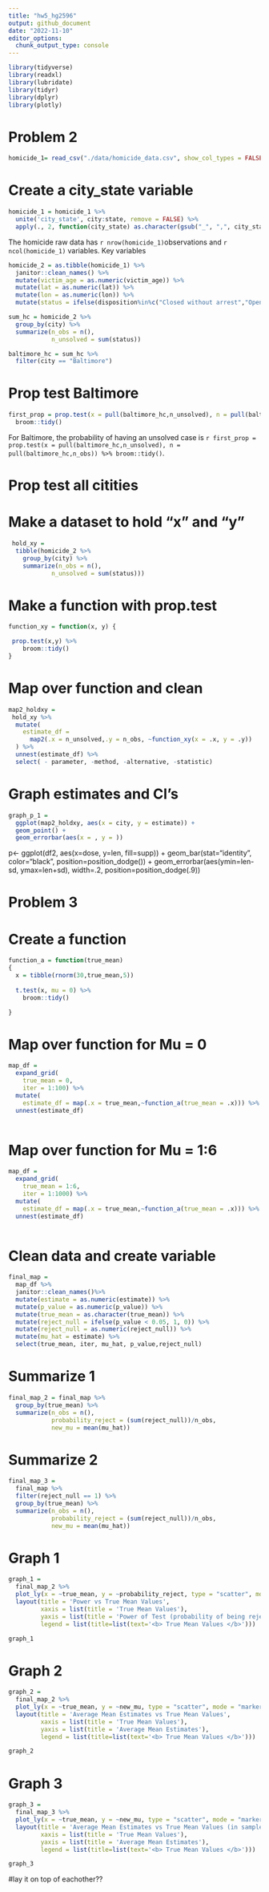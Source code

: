 ```yaml
---
title: "hw5_hg2596"
output: github_document
date: "2022-11-10"
editor_options: 
  chunk_output_type: console
---
```

```r

library(tidyverse)
library(readxl)
library(lubridate)
library(tidyr)
library(dplyr)
library(plotly)
```

# Problem 2 

```r
homicide_1= read_csv("./data/homicide_data.csv", show_col_types = FALSE)
```

# Create a city_state variable 

```r
homicide_1 = homicide_1 %>%
  unite('city_state', city:state, remove = FALSE) %>% 
  apply(., 2, function(city_state) as.character(gsub("_", ",", city_state))) 

```

The homicide raw data has `r nrow(homicide_1) `observations and `r ncol(homicide_1)`  variables. 
Key variables 


```r
homicide_2 = as.tibble(homicide_1) %>%
  janitor::clean_names() %>%
  mutate(victim_age = as.numeric(victim_age)) %>%
  mutate(lat = as.numeric(lat)) %>%
  mutate(lon = as.numeric(lon)) %>%
  mutate(status = ifelse(disposition%in%c("Closed without arrest","Open/No arrest"), 1, 0))
```

```r
sum_hc = homicide_2 %>%
  group_by(city) %>%
  summarize(n_obs = n(), 
            n_unsolved = sum(status)) 
```

```r
baltimore_hc = sum_hc %>% 
  filter(city == "Baltimore") 
```

# Prop test Baltimore

```r
first_prop = prop.test(x = pull(baltimore_hc,n_unsolved), n = pull(baltimore_hc,n_obs)) %>%
  broom::tidy()
```

For Baltimore, the probability of having an unsolved case is `r first_prop = prop.test(x = pull(baltimore_hc,n_unsolved), n = pull(baltimore_hc,n_obs)) %>% broom::tidy()`.


# Prop test all citities 

# Make a dataset to hold "x" and "y"

```r
 hold_xy = 
  tibble(homicide_2 %>%
    group_by(city) %>%
    summarize(n_obs = n(), 
            n_unsolved = sum(status)))
```

# Make a function with prop.test 

```r
function_xy = function(x, y) {

 prop.test(x,y) %>%
    broom::tidy()
}
```

# Map over function and clean

```r
map2_holdxy = 
 hold_xy %>%
  mutate(
    estimate_df = 
      map2(.x = n_unsolved,.y = n_obs, ~function_xy(x = .x, y = .y))
  ) %>% 
  unnest(estimate_df) %>%
  select( - parameter, -method, -alternative, -statistic)
```

# Graph estimates and Cl's 

```r
graph_p_1 = 
  ggplot(map2_holdxy, aes(x = city, y = estimate)) + 
  geom_point() +
  geom_errorbar(aes(x = , y = ))
```



p<- ggplot(df2, aes(x=dose, y=len, fill=supp)) + 
  geom_bar(stat="identity", color="black", 
           position=position_dodge()) +
  geom_errorbar(aes(ymin=len-sd, ymax=len+sd), width=.2,
                 position=position_dodge(.9)) 



# Problem 3 

# Create a function 

```r
function_a = function(true_mean) 
{
  x = tibble(rnorm(30,true_mean,5))
  
  t.test(x, mu = 0) %>%
    broom::tidy()

}
```

# Map over function for Mu = 0

```r
map_df = 
  expand_grid(
    true_mean = 0, 
    iter = 1:100) %>% 
  mutate(
    estimate_df = map(.x = true_mean,~function_a(true_mean = .x))) %>%
  unnest(estimate_df)
 
```

# Map over function for Mu = 1:6 

```r
map_df = 
  expand_grid(
    true_mean = 1:6, 
    iter = 1:1000) %>% 
  mutate(
    estimate_df = map(.x = true_mean,~function_a(true_mean = .x))) %>%
  unnest(estimate_df)
 
```

# Clean data and create variable 

```r
final_map = 
  map_df %>%
  janitor::clean_names()%>%
  mutate(estimate = as.numeric(estimate)) %>%
  mutate(p_value = as.numeric(p_value)) %>%
  mutate(true_mean = as.character(true_mean)) %>%
  mutate(reject_null = ifelse(p_value < 0.05, 1, 0)) %>%
  mutate(reject_null = as.numeric(reject_null)) %>%
  mutate(mu_hat = estimate) %>%
  select(true_mean, iter, mu_hat, p_value,reject_null) 
```

# Summarize 1

```r
final_map_2 = final_map %>%
  group_by(true_mean) %>%
  summarize(n_obs = n(), 
            probability_reject = (sum(reject_null))/n_obs,
            new_mu = mean(mu_hat)) 
```

# Summarize 2

```r
final_map_3 = 
  final_map %>%
  filter(reject_null == 1) %>%
  group_by(true_mean) %>%
  summarize(n_obs = n(), 
            probability_reject = (sum(reject_null))/n_obs,
            new_mu = mean(mu_hat)) 
```

# Graph 1 

```r
graph_1 = 
  final_map_2 %>%
  plot_ly(x = ~true_mean, y = ~probability_reject, type = "scatter", mode = "markers",color = ~ true_mean, alpha = 1.2)%>% 
  layout(title = 'Power vs True Mean Values',
         xaxis = list(title = 'True Mean Values'),
         yaxis = list(title = 'Power of Test (probability of being rejected)'), 
         legend = list(title=list(text='<b> True Mean Values </b>'))) 

graph_1
```

# Graph 2 

```r
graph_2 = 
  final_map_2 %>%
  plot_ly(x = ~true_mean, y = ~new_mu, type = "scatter", mode = "markers",color = ~ true_mean, alpha = 1.2) %>% 
  layout(title = 'Average Mean Estimates vs True Mean Values',
         xaxis = list(title = 'True Mean Values'),
         yaxis = list(title = 'Average Mean Estimates'), 
         legend = list(title=list(text='<b> True Mean Values </b>')))

graph_2
```

# Graph 3 

```r
graph_3 = 
  final_map_3 %>%
  plot_ly(x = ~true_mean, y = ~new_mu, type = "scatter", mode = "markers",color = ~ true_mean, alpha = 1.2) %>%
  layout(title = 'Average Mean Estimates vs True Mean Values (in samples where null was rejected)',
         xaxis = list(title = 'True Mean Values'),
         yaxis = list(title = 'Average Mean Estimates'), 
         legend = list(title=list(text='<b> True Mean Values </b>')))

graph_3 
```

#lay it on top of eachother??
